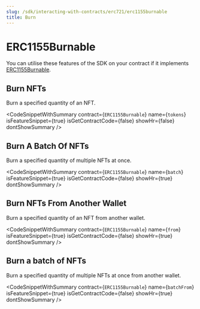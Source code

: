 ```yaml
---
slug: /sdk/interacting-with-contracts/erc721/erc1155burnable
title: Burn
---
```



# ERC1155Burnable

You can utilise these features of the SDK on your contract if it implements [ERC1155Burnable](/extensions/erc-1155/erc1155burnable).

<div className="row" style={{ marginBottom: 24 }}>
  <div className="col col--12" style={{ marginTop: 8 }}>
    <QuickstartCard
      name="Learn how to implement ERC1155Burnable"
      link={"/extensions/erc-1155/erc1155burnable"}
      image="/assets/icons/general.png"
    />
  </div>
</div>

## Burn NFTs

Burn a specified quantity of an NFT.

<CodeSnippetWithSummary
  contract={`ERC1155Burnable`}
  name={`tokens`}
  isFeatureSnippet={true}
  isGetContractCode={false}
  showHr={false}
  dontShowSummary
/>

## Burn A Batch Of NFTs

Burn a specified quantity of multiple NFTs at once.

<CodeSnippetWithSummary
  contract={`ERC1155Burnable`}
  name={`batch`}
  isFeatureSnippet={true}
  isGetContractCode={false}
  showHr={true}
  dontShowSummary
/>

## Burn NFTs From Another Wallet

Burn a specified quantity of an NFT from another wallet.

<CodeSnippetWithSummary
  contract={`ERC1155Burnable`}
  name={`from`}
  isFeatureSnippet={true}
  isGetContractCode={false}
  showHr={true}
  dontShowSummary
/>

## Burn a batch of NFTs

Burn a specified quantity of multiple NFTs at once from another wallet.

<CodeSnippetWithSummary
  contract={`ERC1155Burnable`}
  name={`batchFrom`}
  isFeatureSnippet={true}
  isGetContractCode={false}
  showHr={true}
  dontShowSummary
/>
